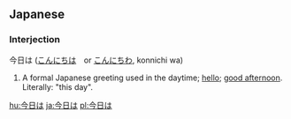 ==Japanese==
===Interjection===
今日は ([[こんにちは]]　or [[こんにちわ]], konnichi wa)

# A formal Japanese greeting used in the daytime; [[hello]]; [[good afternoon]].  Literally: "this day".

[[hu:今日は]]
[[ja:今日は]]
[[pl:今日は]]